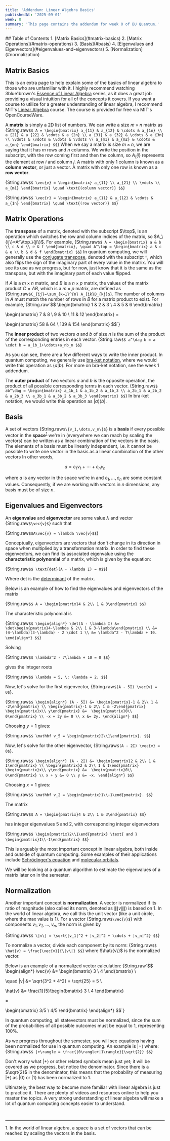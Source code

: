```yaml
---
title: 'Addendum: Linear Algebra Basics'
publishedAt: '2025-09-01'
week: 0
summary: 'This page contains the addendum for week 0 of BU Quantum.'
---
```

<KatexSpan>
## Table of Contents
1. [Matrix Basics](#matrix-basics)
2. [Matrix Operations](#matrix-operations)
3. [Basis](#basis)
4. [Eigenvalues and Eigenvectors](#eigenvalues-and-eigenvectors)
5. [Normalization](#normalization)


## Matrix Basics
This is an extra page to help explain some of the basics of linear algebra to those who are unfamiliar with it. 
I highly recommend watching 3blue1brown's <a href="https://www.youtube.com/playlist?list=PLZHQObOWTQDPD3MizzM2xVFitgF8hE_ab" target="_blank">Essence of Linear Algebra</a> series, 
as it does a great job providing a visual intuition for all of the concepts it covers.
If you want a course to utilize for a greater understanding of linear algebra, 
I recommend MIT's <a href="https://ocw.mit.edu/courses/mathematics/18-06-linear-algebra-spring-2010/" target="_blank">Linear Algebra</a> course. 
The course is provided for free via MIT's OpenCourseWare.

A **matrix** is simply a 2D list of numbers. We can write a size $m \times n$ matrix as
{String.raw`$$
A = \begin{bmatrix}
a_{11} & a_{12} & \cdots & a_{1n} \\
a_{21} & a_{22} & \cdots & a_{2n} \\
a_{31} & a_{32} & \cdots & a_{3n} \\
\vdots & \vdots & \vdots & \vdots \\
a_{m1} & a_{m2} & \cdots & a_{mn}
\end{bmatrix}
$$`}
When we say a matrix is size $m \times n$, we are saying that it has $m$ rows and $n$ columns. 
We write the position in the subscript, with the row coming first and then the column, so $A_\{ij\}$ represents the element at row $i$ and column $j$. 
A matrix with only 1 column is known as a **column vector**, or just a vector. A matrix with only one row is known as a **row vector**.

{String.raw`$$
\vec{v} = \begin{bmatrix}
a_{11} \\
a_{21} \\
\vdots \\
a_{m1}
\end{bmatrix}
\quad \text{(column vector)}
$$`}

{String.raw`$$
\vec{r} = \begin{bmatrix}
a_{11} & a_{12} & \cdots & a_{1n}
\end{bmatrix} \quad \text{(row vector)}
$$`}

## Matrix Operations
The **transpose** of a matrix, denoted with the subscript $\\top$, is an operation which switches the row and column indices of the matrix, so $A_\{ij\}=A^\\top_\{ji\}$. 
For example,
{String.raw`$$
A = \begin{bmatrix}
a & b \\
c & d \\
e & f
\end{bmatrix}, \quad A^\top = \begin{bmatrix}
a & c & e \\
b & d & f
\end{bmatrix}
$$`}
In quantum computing, we will generally use the <a href="https://en.wikipedia.org/wiki/Conjugate_transpose" target="_blank">conjugate transpose</a>, 
denoted with the subscript $\dag$, which also flips the sign of the imaginary part of every value in the matrix.
You will see its use as we progress, but for now, just know that it is the same as the transpose, but with the imaginary part of each value flipped.

If $A$ is a $m \times n$ matrix, and $B$ is a $n \times p$ matrix, the values of the matrix product $C=AB$, which is a $m \times p$ matrix, are defined as {String.raw`$C_{ij}=\sum_{k=1}^{n} A_{ik}B_{kj}$`}. 
The number of columns in $A$ must match the number of rows in $B$ for a matrix product to exist. For example,
{String.raw`$$
\begin{bmatrix}
1 & 2 & 3 \\
4 & 5 & 6
\end{bmatrix}

\begin{bmatrix}
7 & 8 \\
9 & 10 \\
11 & 12
\end{bmatrix} = 

\begin{bmatrix}
58 & 64 \\
139 & 154
\end{bmatrix}
$$`}

The **inner product** of two vectors $a$ and $b$ of size $n$ is the sum of the product of the corresponding entries in each vector.
{String.raw`$$
a^\dag b = a \cdot b = a_1b_1+\cdots+a_nb_n
$$`}

As you can see, there are a few different ways to write the inner product. In quantum computing, we generally use <a href="https://en.wikipedia.org/wiki/Bra%E2%80%93ket_notation" target="_blank">bra-ket notation</a>, where we would write this operation as $\langle a | b \rangle$. For more on bra-ket notation, see the week 1 addendum.

The **outer product** of two vectors $a$ and $b$ is the opposite operation, the product of all possible corresponding terms in each vector.
{String.raw`$$
ab^\dag = \begin{bmatrix}
a_1b_1 & a_1b_2 & a_1b_3 \\
a_2b_1 & a_2b_2 & a_2b_3 \\
a_3b_1 & a_3b_2 & a_3b_3
\end{bmatrix}
$$`}
In bra-ket notation, we would write this operation as $|a\rangle\langle b|$.

## Basis
A set of vectors {String.raw`$\{v_1,\dots,v_n\}$`} is a **basis** if every possible vector in the 
**space**<sup><a href="#foot1">1</a></sup> we're in (everywhere we can reach by scaling the vectors) can be written as a linear combination of the vectors in the basis. 
The elements of a basis must be linearly independent, i.e. it cannot be possible to write one vector in the basis as a linear combination of the other vectors In other words,

$$
a = c_1v_1+\cdots+c_nv_n
$$

where $a$ is any vector in the space we're in and $c_1,\dots,c_n$ are some constant values. 
Consequently, if we are working with vectors in $n$ dimensions, any basis must be of size $n$.

## Eigenvalues and Eigenvectors
An **eigenvalue** and **eigenvector** are some value $\lambda$ and vector {String.raw`$\vec{v}$`} such that

{String.raw`$$A\vec{v} = \lambda \vec{v}$$`}

Conceptually, eigenvectors are vectors that don't change in its direction in space when multiplied by a transformation matrix. 
In order to find these eigenvectors, we can find its associated eigenvalue using the **characteristic polynomial** of a matrix, which is given by the equation:

{String.raw`$$
\text{det}(A - \lambda I) = 0$$`}

 Where det is the <a href="https://en.wikipedia.org/wiki/Determinant" target="_blank">determinant</a> of the matrix.



Below is an example of how to find the eigenvalues and eigenvectors of the matrix

{String.raw`$$
A = \begin{pmatrix}4 & 2\\ 1 & 3\end{pmatrix}
$$`}


The characteristic polynomial is

{String.raw`$$
\begin{align*}
\det(A - \lambda I) &= \det\begin{pmatrix}4-\lambda & 2\\ 1 & 3-\lambda\end{pmatrix} \\
&= (4-\lambda)(3-\lambda) - 2 \cdot 1 \\
&= \lambda^2 - 7\lambda + 10.
\end{align*}
$$`}

Solving

{String.raw`$$
\lambda^2 - 7\lambda + 10 = 0
$$`}

gives the integer roots

{String.raw`$$
\lambda = 5, \: \lambda = 2.
$$`}


Now, let's solve for the first eigenvector, {String.raw`$(A - 5I) \vec{v} = 0$`}.

{String.raw`$$
\begin{align*}
(A - 5I) &= \begin{pmatrix}-1 & 2\\ 1 & -2\end{pmatrix} \\
\begin{pmatrix}-1 & 2\\ 1 & -2\end{pmatrix}
\begin{pmatrix}x\\ y\end{pmatrix} &= 
\begin{pmatrix}0\\ 0\end{pmatrix} \\
-x + 2y &= 0 \\
x &= 2y.
\end{align*}
$$`}

Choosing $y = 1$ gives:

{String.raw`$$
\mathbf v_5 = \begin{pmatrix}2\\1\end{pmatrix}.
$$`}


Now, let's solve for the other eigenvector, {String.raw`$(A - 2I) \vec{v} = 0$`}.

{String.raw`$$
\begin{align*}
(A - 2I) &= \begin{pmatrix}2 & 2\\ 1 & 1\end{pmatrix} \\
\begin{pmatrix}2 & 2\\ 1 & 1\end{pmatrix}
\begin{pmatrix}x\\ y\end{pmatrix} &= 
\begin{pmatrix}0\\ 0\end{pmatrix} \\
x + y &= 0 \\
y &= -x.
\end{align*}
$$`}

Choosing $x = 1$ gives:

{String.raw`$$
\mathbf v_2 = \begin{pmatrix}1\\-1\end{pmatrix}.
$$`}

The matrix

{String.raw`$$
A = \begin{pmatrix}4 & 2\\ 1 & 3\end{pmatrix}
$$`}

has integer eigenvalues 5 and 2, with corresponding integer eigenvectors

{String.raw`$$
\begin{pmatrix}2\\1\end{pmatrix} \text{ and }
\begin{pmatrix}1\\-1\end{pmatrix}
$$`}


This is arguably the most important concept in linear algebra, both inside and outside of quantum computing.
Some examples of their applications include 
<a href="https://en.wikipedia.org/wiki/Eigenvalues_and_eigenvectors#Schr%C3%B6dinger_equation" target="_blank">Schrödinger's equation</a> and 
<a href="https://en.wikipedia.org/wiki/Eigenvalues_and_eigenvectors#Molecular_orbitals" target="_blank">molecular orbitals</a>.

We will be looking at a quantum algorithm to estimate the eigenvalues of a matrix later on in the semester.

## Normalization
Another important concept is **normalization**. A vector is normalized if its ratio of magnitude (also called its norm, denoted as $\|\|v\|\|$) is based on 1. 
In the world of linear algebra, we call this the unit vector (like a unit circle, where the max value is 1). 
For a vector {String.raw`$\vec{v}$`} with components $v_1, v_2, \dots, v_n$, the norm is given by

{String.raw`$$
\|v\| = \sqrt{|v_1|^2 + |v_2|^2 + \cdots + |v_n|^2}
$$`}

To normalize a vector, divide each component by its norm:
{String.raw`$$
\hat{v} = \frac{\vec{v}}{\|v\|}
$$`}
where $\hat\{v\}$ is the normalized vector.

Below is an example of a normalized vector calculation:
{String.raw`$$
\begin{align*}
\vec{v} &= \begin{bmatrix}
3 \\ 4
\end{bmatrix} \\

\quad \|v\| &= \sqrt{3^2 + 4^2} = \sqrt{25} = 5 \\

\hat{v} &= \frac{1}{5}\begin{bmatrix}
3 \\
4
\end{bmatrix} 

= 

\begin{bmatrix}
3/5 \\
4/5
\end{bmatrix}
\end{align*}
$$`}

In quantum computing, all statevectors must be normalized, since the sum of the probabilities of all possible outcomes must be equal to 1, representing 100%.

As we progress throughout the semester, you will see equations having been normalized for use in quantum computing. An example is $|+\rangle$ where: 
{String.raw`$$
|+\rangle = \frac{|0\rangle+|1\rangle}{\sqrt{2}}
$$`}

Don't worry what $|+\rangle$ or other related symbols mean just yet; it will be covered as we progress, 
but notice the denominator. Since there is a $\sqrt{2}$ in the denominator, 
this means that the probability of measuring $|+\rangle$ as $|0\rangle$ or $|1\rangle$ has been normalized to 1.

Ultimately, the best way to become more familiar with linear algebra is just to practice it. 
There are plenty of videos and resources online to help you master the topics. 
A very strong understanding of linear algebra will make a lot of quantum computing concepts easier to understand.

<br/>
<hr style={{width: "40%"}}/>

<a name="foot1">1</a>. In the world of linear algebra, a space is a set of vectors that can be reached by scaling the vectors in the basis.
</KatexSpan>